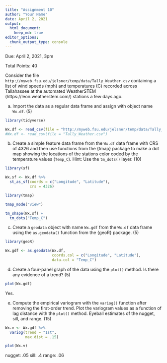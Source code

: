 ```yaml
---
title: "Assignment 10"
author: "Your Name"
date: April 2, 2021
output: 
  html_document:
    keep_md: true
editor_options: 
  chunk_output_type: console
---
```


Due: April 2, 2021, 3pm

Total Points: 40

Consider the file `http://myweb.fsu.edu/jelsner/temp/data/Tally_Weather.csv` containing a list of wind speeds (mph) and temperatures (C) recorded across Tallahassee at the automated WeatherSTEM (https://leon.weatherstem.com/) stations a few days ago.

(a) Import the data as a regular data frame and assign with object name `Wx.df`. (5)
```r
library(tidyverse)

Wx.df <- read_csv(file = "http://myweb.fsu.edu/jelsner/temp/data/Tally_Weather.csv")
#Wx.df <- read_csv(file = "Tally_Weather.csv")
```

(b) Create a simple feature data frame from the `Wx.df` data frame with CRS of 4326 and then use functions from the {tmap} package to make a dot map showing the locations of the stations color coded by the temperature values (`Temp_C`). Hint: Use the `tm_dots()` layer. (10)
```r
library(sf)

Wx.sf <- Wx.df %>%
  st_as_sf(coords = c("Longitude", "Latitude"),
           crs = 4326)

library(tmap)

tmap_mode("view")

tm_shape(Wx.sf) +
  tm_dots("Temp_C")
```

(c) Create a `geodata` object with name `Wx.gdf` from the `Wx.df` data frame using the `as.geodata()` function from the {geoR} package. (5)
```r
library(geoR)

Wx.gdf <- as.geodata(Wx.df, 
                     coords.col = c("Longitude", "Latitude"), 
                     data.col = "Temp_C")
```

(d) Create a four-panel graph of the data using the `plot()` method. Is there any evidence of a trend? (5)
```r
plot(Wx.gdf)
```

Yes.

(e) Compute the empirical variogram with the `variog()` function after removing the first-order trend. Plot the variogram values as a function of lag distance with the `plot()` method. Eyeball estimates of the nugget, sill, and range. (15)
```r
Wx.v <- Wx.gdf %>%
  variog(trend = "1st",
         max.dist = .15)

plot(Wx.v)
```

nugget: .05
sill: .4
range: .06